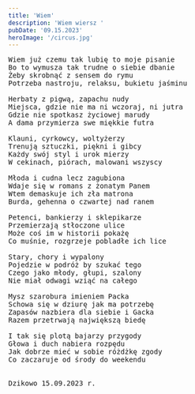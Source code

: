 ```yaml
---
title: 'Wiem'
description: 'Wiem wiersz '
pubDate: '09.15.2023'
heroImage: '/circus.jpg'
---
```

<pre>
Wiem już czemu tak lubię to moje pisanie
Bo to wymusza tak trudne o siebie dbanie
Żeby skrobnąć z sensem do rymu
Potrzeba nastroju, relaksu, bukietu jaśminu

Herbaty z pigwą, zapachu nudy
Miejsca, gdzie nie ma ni wczoraj, ni jutra
Gdzie nie spotkasz życiowej marudy
A dama przymierza swe miękkie futra

Klauni, cyrkowcy, woltyżerzy 
Trenują sztuczki, piękni i gibcy
Każdy swój styl i urok mierzy 
W cekinach, piórach, malowani wszyscy

Młoda i cudna lecz zagubiona
Wdaje się w romans z żonatym Panem
Wtem demaskuje ich zła matrona
Burda, gehenna o czwartej nad ranem

Petenci, bankierzy i sklepikarze
Przemierzają stłoczone ulice
Może coś im w historii pokażę
Co muśnie, rozgrzeje pobladłe ich lice

Stary, chory i wypalony
Pojedzie w podróż by szukać tego
Czego jako młody, głupi, szalony
Nie miał odwagi wziąć na całego

Mysz szarobura imieniem Packa
Schowa się w dziurę jak ma potrzebę 
Zapasów nazbiera dla siebie i Gacka
Razem przetrwają największą biedę 

I tak się plotą bajarzy przygody
Głowa i duch nabiera rozpędu
Jak dobrze mieć w sobie różdżkę zgody
Co zaczaruje od środy do weekendu


Dzikowo 15.09.2023 r.
</pre>
